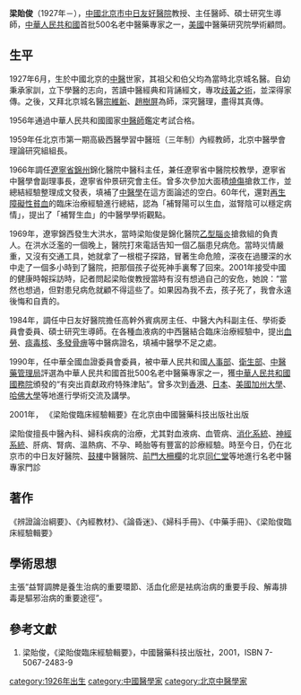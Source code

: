 '''梁貽俊'''（1927年－），[[中國|中國]][[北京市|北京市]][[中日友好醫院|中日友好醫院]]教授、主任醫師、碩士研究生導師，[[中華人民共和國|中華人民共和國]]首批500名老中醫藥專家之一，[[美國|美國]]中醫藥研究院學術顧問。

== 生平 ==

1927年6月，生於中國北京的[[中醫|中醫]]世家，其祖父和伯父均為當時北京城名醫。自幼秉承家訓，立下學醫的志向，苦讀中醫經典和背誦經文，專攻[[歧黃之術|歧黃之術]]，並深得家傳。之後，又拜北京城名醫[[宗維新|宗維新]]、[[趙樹屏|趙樹屏]]為師，深究醫理，盡得其真傳。

1956年通過中華人民共和國國家[[中醫師|中醫師]]鑑定考試合格。

1959年任北京市第一期高級西醫學習中醫班（三年制）內經教師，北京中醫學會理論研究組組長。

1966年調任[[遼寧省|遼寧省]][[錦州|錦州]]錦化醫院中醫科主任，兼任遼寧省中醫院校教學，遼寧省中醫學會副理事長，遼寧省仲景研究會主任。曾多次參加大面積[[燒傷|燒傷]]搶救工作，並總結經驗整理成文發表，填補了[[中醫學|中醫學]]在這方面論述的空白。60年代，還對[[再生障礙性貧血|再生障礙性貧血]]的臨床治療經驗進行總結，認為「補腎陽可以生血，滋腎陰可以穩定病情」，提出了「補腎生血」的中醫學學術觀點。

1969年，遼寧錦西發生大洪水，當時梁貽俊是錦化醫院[[乙型腦炎|乙型腦炎]]搶救組的負責人。在洪水泛濫的一個晚上，醫院打來電話告知一個乙腦患兒病危。當時災情嚴重，又沒有交通工具，她就拿了一根棍子探路，冒著生命危險，深夜在過腰深的水中走了一個多小時到了醫院，把那個孩子從死神手裏奪了回來。2001年接受中國的健康時報採訪時，記者問起梁貽俊教授當時有沒有想過自己的安危，她說：“當然也想過，但對患兒病危就顧不得這些了。如果因為我不去，孩子死了，我會永遠後悔和自責的。

1984年，調任中日友好醫院擔任高幹外賓病房主任、中醫大內科副主任、學術委員會委員、碩士研究生導師。在各種血液病的中西醫結合臨床治療經驗中，提出[[血勞|血勞]]、[[痰毒核|痰毒核]]、[[多發骨痹|多發骨痹]]等中醫病證名，填補中醫學不足之處。

1990年，任中華全國血證委員會委員，被中華人民共和國[[人事部|人事部]]、[[衛生部|衛生部]]、[[中醫藥管理局|中醫藥管理局]]評選為中華人民共和國首批500名老中醫藥專家之一，獲[[中華人民共和國國務院|中華人民共和國國務院]]頒發的“有突出貢獻政府特殊津貼”。曾多次到[[香港|香港]]、[[日本|日本]]、[[美國|美國]][[加州大學|加州大學]]、[[哈佛大學|哈佛大學]]等地進行學術交流及講學。

2001年， 《梁貽俊臨床經驗輯要》在北京由中國醫藥科技出版社出版

梁貽俊擅長中醫內科、婦科疾病的治療，尤其對血液病、血管病、[[消化系統|消化系統]]、[[神經系統|神經系統]]、肝病、腎病、溫熱病、不孕、畸胎等有豐富的診療經驗。時至今日，仍在北京市的中日友好醫院、[[鼓樓|鼓樓]]中醫醫院、[[前門|前門]][[大柵欄|大柵欄]]的北京[[同仁堂|同仁堂]]等地進行名老中醫專家門診

== 著作 ==
 
《辨證論治綱要》、《內經教材》、《論昏迷》、《婦科手冊》、《中藥手冊》、《梁貽俊臨床經驗輯要》

== 學術思想 ==

主張“益腎調脾是養生治病的重要環節、活血化瘀是袪病治病的重要手段、解毒排毒是驅邪治病的重要途徑”。


== 參考文獻 ==
#梁貽俊，《梁貽俊臨床經驗輯要》，中國醫藥科技出版社，2001，ISBN 7-5067-2483-9
[[category:1926年出生|category:1926年出生]]
[[category:中國醫學家|category:中國醫學家]]
[[category:北京中醫學家|category:北京中醫學家]]
